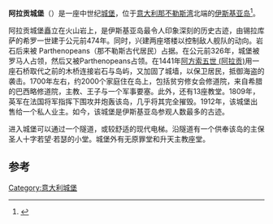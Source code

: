 {{expand|time=2015-02-09T07:49:03+00:00}}
{{Infobox military installation
| name        = 阿拉贡城堡<br/>Castello Aragonese
| location    = [[意大利|意大利]]
| coordinates = {{Coord|40.7318|N|13.9647|E|display=inline,title}}
| image       = Castello Aragonese.jpg
| image_size  = 300px
| map_type    = Italy
| map_size    = 200
| materials   = 石灰石
}}
'''阿拉贡城堡'''（{{lang-it|Castello Aragonese}}）是一座中世纪[[城堡|城堡]]，位于[[意大利|意大利]][[那不勒斯湾|那不勒斯湾]]北端的[[伊斯基亚岛|伊斯基亚岛]]<ref name="Aragonese Castle">{{cite web|url=http://www.gardenvisit.com/garden/castello_aragonese/|title=Castello Aragonese (Aragonese Castle)|work=gardenvisit.com|accessdate=2010年12月6日|archive-date=2010年12月28日|archive-url=https://web.archive.org/web/20101228105149/http://www.gardenvisit.com/garden/castello_aragonese|dead-url=no}}</ref>。
 
阿拉贡城堡矗立在火山岩上，是伊斯基亚岛最令人印象深刻的历史古迹，由锡拉库萨的希罗一世建于公元前474年。同时，兴建两座塔楼以控制敌人舰队的动向。岩石后来被 Parthenopeans（那不勒斯古代居民）占据。在公元前326年，城堡被罗马人占领，然后又被Parthenopeans占领。在1441年[[阿方索五世_(阿拉贡)|阿方索五世 (阿拉贡)]]用一座石桥取代之前的木桥连接岩石与岛屿，又加固了城墙，以保卫居民，抵御海盗的袭击。1700年左右，约2000个家庭住在岛上，包括贫穷修女会修道院，来自希腊的巴西略修道院，主教、王子与一个军事要塞。此外，还有13座教堂。1809年，英军在法国将军指挥下围攻并炮轰该岛，几乎将其完全摧毁。1912年，该城堡出售给一个私人业主。如今，该城堡是伊斯基亚岛参观人数最多的古迹。

进入城堡可以通过一个隧道，或较舒适的现代电梯。沿隧道有一个供奉该岛的主保圣人十字若望·若瑟的小堂。城堡外有无原罪堂和升天主教座堂。

==参考==
{{reflist|2}}

[[Category:意大利城堡|Category:意大利城堡]]